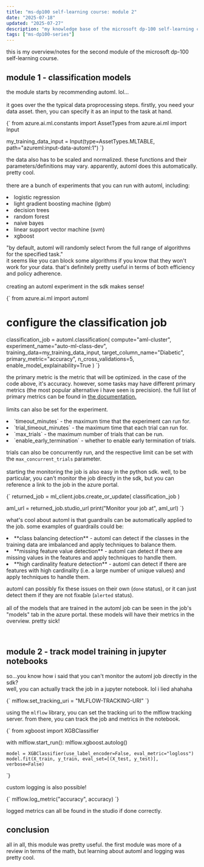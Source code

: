 ```yaml
---
title: "ms-dp100 self-learning course: module 2"
date: "2025-07-18"
updated: "2025-07-27"
description: "my knowledge base of the microsoft dp-100 self-learning course (module 2)"
tags: ["ms-dp100-series"]
---
```


this is my overview/notes for the second module of the microsoft dp-100 self-learning course. 

<BlogImage
src="/blogs/ms-dp100/slc/2/module2.png"
alt="module 2 overview"
caption="module 2!"
source="https://learn.microsoft.com/en-us/training/paths/automate-machine-learning-model-selection-azure-machine-learning"
/>

## module 1 - classification models
the module starts by recommending automl. lol... \
\
it goes over the the typical data proprocessing steps.
firstly, you need your data asset. then, you can specify it as an input to the task at hand.

<BlogCode language="python" title="setting mltable as input" copy="false">
{`
from azure.ai.ml.constants import AssetTypes
from azure.ai.ml import Input

my_training_data_input = Input(type=AssetTypes.MLTABLE, path="azureml:input-data-automl:1")
`}
</BlogCode>

the data also has to be scaled and normalized. these functions and their parameters/definitions may vary.
apparently, automl does this automatically. pretty cool. \
\
there are a bunch of experiments that you can run with automl, including:

<BlogList>
<li>logistic regression</li>
<li>light gradient boosting machine (lgbm)</li>
<li>decision trees</li>
<li>random forest</li>
<li>naive bayes</li>
<li>linear support vector machine (svm)</li>
<li>xgboost</li>
</BlogList>

<BlogImage
src="/blogs/ms-dp100/slc/2/supported.png"
alt="supported algorithms in automl"
caption="yeah...quite a few."
source="https://learn.microsoft.com/en-us/azure/machine-learning/how-to-configure-auto-train?view=azureml-api-2&tabs=python#supported-algorithms?azure-portal=true"
/>

"by default, automl will randomly select fvrom the full range of algorithms for the specified task." \
it seems like you can block some algorithms if you know that they won't work for your data. that's definitely pretty
useful in terms of both efficiency and policy adherence. \
\
creating an automl experiment in the sdk makes sense!

<BlogCode language="python" title="creating an automl experiment" copy="false">
{`
from azure.ai.ml import automl

# configure the classification job
classification_job = automl.classification(
    compute="aml-cluster",
    experiment_name="auto-ml-class-dev",
    training_data=my_training_data_input,
    target_column_name="Diabetic",
    primary_metric="accuracy",
    n_cross_validations=5,
    enable_model_explainability=True
)
`}
</BlogCode>

the primary metric is the metric that will be optimized. in the case of the code above, it's accuracy.
however, some tasks may have different primary metrics (the most popular alternative i have seen is precision).
the full list of primary metrics can be found in <a href="https://learn.microsoft.com/en-us/azure/machine-learning/how-to-understand-automated-ml?view=azureml-api-2" target="_blank">the documentation.</a> \
\
limits can also be set for the experiment.

<BlogList>
<li>`timeout_minutes` - the maximum time that the experiment can run for.</li>
<li>`trial_timeout_minutes` - the maximum time that each trial can run for.</li>
<li>`max_trials` - the maximum number of trials that can be run.</li>
<li>`enable_early_termination` - whether to enable early termination of trials.</li>
</BlogList>

trials can also be concurrently run, and the respective limit can be set with the `max_concurrent_trials` parameter. \
\
starting the monitoring the job is also easy in the python sdk. well, to be particular, you can't monitor the 
job directly in the sdk, but you can reference a link to the job in the azure portal.

<BlogCode language="python" title="monitoring the automl job" copy="false">
{`
returned_job = ml_client.jobs.create_or_update(
    classification_job
)

aml_url = returned_job.studio_url
print("Monitor your job at", aml_url)
`}
</BlogCode>

what's cool about automl is that guardrails can be automatically applied to the job. 
some examples of guardrails could be:

<BlogList>
<li>**class balancing detection** - automl can detect if the classes in the training data are imbalanced and apply techniques to balance them.</li>
<li>**missing feature value detection** - automl can detect if there are missing values in the features and apply techniques to handle them.</li>
<li>**high cardinality feature detection** - automl can detect if there are features with high cardinality (i.e. a large number of unique values) and apply techniques to handle them.</li>
</BlogList>

automl can possibly fix these issues on their own (`done` status), or it can just detect them
if they are not fixable (`alerted` status). \
\
all of the models that are trained in the automl job can be seen in the job's "models" tab in the azure portal. 
these models will have their metrics in the overview. pretty sick!

<br />

## module 2 - track model training in jupyter notebooks
so...you know how i said that you can't monitor the automl job directly in the sdk? \
well, you can actually track the job in a jupyter notebook. lol i lied ahahaha 

<BlogCode language="python" title="tracking the automl job in a jupyter notebook" copy="false">
{`
mlflow.set_tracking_uri = "MLFLOW-TRACKING-URI"
`}
</BlogCode>

using the `mlflow` library, you can set the tracking uri to the mlflow tracking server. 
from there, you can track the job and metrics in the notebook.

<BlogCode language="python" title="tracking the automl job in a jupyter notebook" copy="false">
{`
from xgboost import XGBClassifier

with mlflow.start_run():
    mlflow.xgboost.autolog()

    model = XGBClassifier(use_label_encoder=False, eval_metric="logloss")
    model.fit(X_train, y_train, eval_set=[(X_test, y_test)], verbose=False)
`}
</BlogCode>

custom logging is also possible!

<BlogCode language="python" title="custom logging in a jupyter notebook" copy="false">
{`
mlflow.log_metric("accuracy", accuracy)
`}
</BlogCode>

logged metrics can all be found in the studio if done correctly.
<br />

## conclusion
all in all, this module was pretty useful. the first module was more of a review in terms of the 
math, but learning about automl and logging was pretty cool.

<BlogImage
src="/blogs/ms-dp100/slc/2/fin.jpg"
alt="a picture of 34th street in new york city."
caption="fin. a picture of 34th street at night :)"
/>


